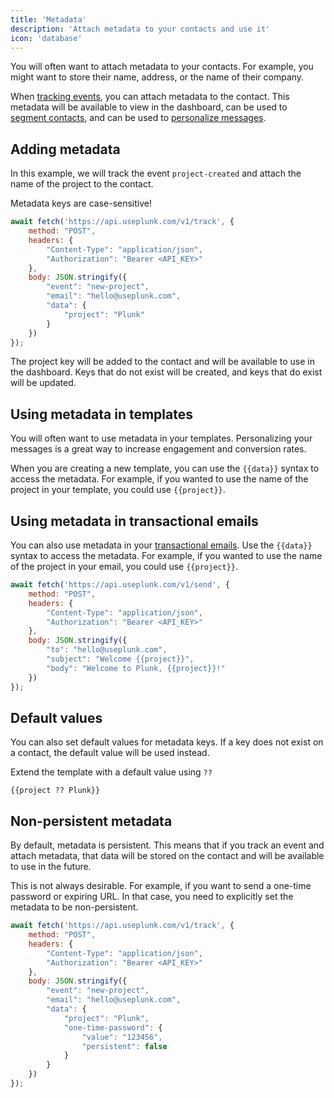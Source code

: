 ```yaml
---
title: 'Metadata'
description: 'Attach metadata to your contacts and use it'
icon: 'database'
---
```


You will often want to attach metadata to your contacts. For example, you might want to store their name, address, or the name of their company.

When [tracking events](/api-reference/actions/track), you can attach metadata to the contact. This metadata will be available to view in the dashboard, can be used to [segment contacts](/working-with-contacts/segmentation), and can be used to [personalize messages](/api-reference/actions/personalize).

## Adding metadata
In this example, we will track the event `project-created` and attach the name of the project to the contact.

<Warning>Metadata keys are case-sensitive!</Warning>

```javascript
await fetch('https://api.useplunk.com/v1/track', {
    method: "POST",
    headers: {
        "Content-Type": "application/json",
        "Authorization": "Bearer <API_KEY>"
    },
    body: JSON.stringify({
        "event": "new-project",
        "email": "hello@useplunk.com",
        "data": {
            "project": "Plunk"
        }
    })
});
```

The project key will be added to the contact and will be available to use in the dashboard. Keys that do not exist will be created, and keys that do exist will be updated.

## Using metadata in templates
You will often want to use metadata in your templates. Personalizing your messages is a great way to increase engagement and conversion rates.

When you are creating a new template, you can use the `{{data}}` syntax to access the metadata. For example, if you wanted to use the name of the project in your template, you could use `{{project}}`.

## Using metadata in transactional emails
You can also use metadata in your [transactional emails](/api-reference/transactional). Use the `{{data}}` syntax to access the metadata. For example, if you wanted to use the name of the project in your email, you could use `{{project}}`.

```javascript
await fetch('https://api.useplunk.com/v1/send', {
    method: "POST",
    headers: {
        "Content-Type": "application/json",
        "Authorization": "Bearer <API_KEY>"
    },
    body: JSON.stringify({
        "to": "hello@useplunk.com",
        "subject": "Welcome {{project}}",
        "body": "Welcome to Plunk, {{project}}!"
    })
});
```

## Default values
You can also set default values for metadata keys. If a key does not exist on a contact, the default value will be used instead.

Extend the template with a default value using `??`

```
{{project ?? Plunk}}
```

## Non-persistent metadata
By default, metadata is persistent. This means that if you track an event and attach metadata, that data will be stored on the contact and will be available to use in the future.

This is not always desirable. For example, if you want to send a one-time password or expiring URL. In that case, you need to explicitly set the metadata to be non-persistent.

```javascript
await fetch('https://api.useplunk.com/v1/track', {
    method: "POST",
    headers: {
        "Content-Type": "application/json",
        "Authorization": "Bearer <API_KEY>"
    },
    body: JSON.stringify({
        "event": "new-project",
        "email": "hello@useplunk.com",
        "data": {
            "project": "Plunk",
            "one-time-password": {
                "value": "123456",
                "persistent": false
            }
        }
    })
});
```

